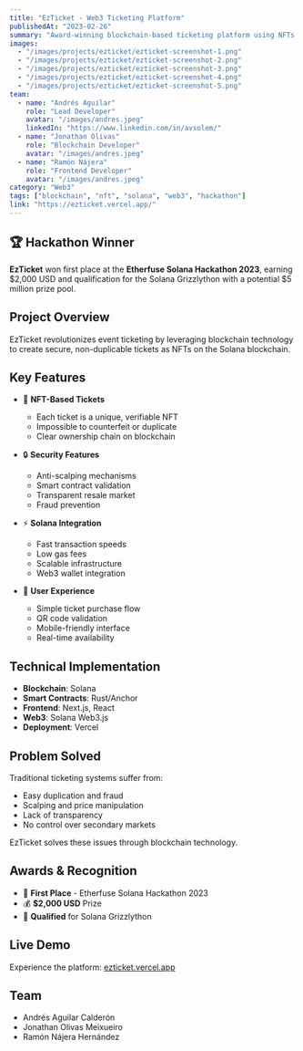 ---
title: "EzTicket - Web3 Ticketing Platform"
publishedAt: "2023-02-26"
summary: "Award-winning blockchain-based ticketing platform using NFTs on Solana"
images:
  - "/images/projects/ezticket/ezticket-screenshot-1.png"
  - "/images/projects/ezticket/ezticket-screenshot-2.png"
  - "/images/projects/ezticket/ezticket-screenshot-3.png"
  - "/images/projects/ezticket/ezticket-screenshot-4.png"
  - "/images/projects/ezticket/ezticket-screenshot-5.png"
team:
  - name: "Andrés Aguilar"
    role: "Lead Developer"
    avatar: "/images/andres.jpeg"
    linkedIn: "https://www.linkedin.com/in/avsolem/"
  - name: "Jonathan Olivas"
    role: "Blockchain Developer"
    avatar: "/images/andres.jpeg"
  - name: "Ramón Nájera"
    role: "Frontend Developer"
    avatar: "/images/andres.jpeg"
category: "Web3"
tags: ["blockchain", "nft", "solana", "web3", "hackathon"]
link: "https://ezticket.vercel.app/"
---

## 🏆 Hackathon Winner

**EzTicket** won first place at the **Etherfuse Solana Hackathon 2023**, earning $2,000 USD and qualification for the Solana Grizzlython with a potential $5 million prize pool.

## Project Overview

EzTicket revolutionizes event ticketing by leveraging blockchain technology to create secure, non-duplicable tickets as NFTs on the Solana blockchain.

## Key Features

- 🎫 **NFT-Based Tickets**
  - Each ticket is a unique, verifiable NFT
  - Impossible to counterfeit or duplicate
  - Clear ownership chain on blockchain

- 🔒 **Security Features**
  - Anti-scalping mechanisms
  - Smart contract validation
  - Transparent resale market
  - Fraud prevention

- ⚡ **Solana Integration**
  - Fast transaction speeds
  - Low gas fees
  - Scalable infrastructure
  - Web3 wallet integration

- 📱 **User Experience**
  - Simple ticket purchase flow
  - QR code validation
  - Mobile-friendly interface
  - Real-time availability

## Technical Implementation

- **Blockchain**: Solana
- **Smart Contracts**: Rust/Anchor
- **Frontend**: Next.js, React
- **Web3**: Solana Web3.js
- **Deployment**: Vercel

## Problem Solved

Traditional ticketing systems suffer from:
- Easy duplication and fraud
- Scalping and price manipulation
- Lack of transparency
- No control over secondary markets

EzTicket solves these issues through blockchain technology.

## Awards & Recognition

- 🥇 **First Place** - Etherfuse Solana Hackathon 2023
- 💰 **$2,000 USD** Prize
- 🎯 **Qualified** for Solana Grizzlython

## Live Demo

Experience the platform: [ezticket.vercel.app](https://ezticket.vercel.app/)

## Team

- Andrés Aguilar Calderón
- Jonathan Olivas Meixueiro
- Ramón Nájera Hernández